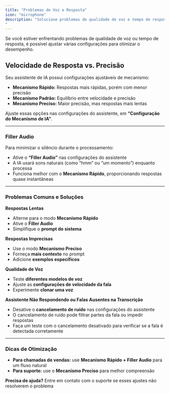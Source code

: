 ```yaml
---
title: "Problemas de Voz e Resposta"
icon: "microphone"
description: "Solucione problemas de qualidade de voz e tempo de resposta com seu assistente de IA
"
---
```


Se você estiver enfrentando problemas de qualidade de voz ou tempo de resposta, é possível ajustar várias configurações para otimizar o desempenho.

## Velocidade de Resposta vs. Precisão

Seu assistente de IA possui configurações ajustáveis de mecanismo:

- **Mecanismo Rápido:** Respostas mais rápidas, porém com menor precisão
- **Mecanismo Padrão:** Equilíbrio entre velocidade e precisão
- **Mecanismo Preciso:** Maior precisão, mas respostas mais lentas

Ajuste essas opções nas configurações do assistente, em **“Configuração do Mecanismo de IA”**.

---

### Filler Audio

Para minimizar o silêncio durante o processamento:

- Ative o **“Filler Audio”** nas configurações do assistente
- A IA usará sons naturais (como “hmm” ou “um momento”) enquanto processa
- Funciona melhor com o **Mecanismo Rápido**, proporcionando respostas quase instantâneas

---

### Problemas Comuns e Soluções

**Respostas Lentas**

- Alterne para o modo **Mecanismo Rápido**
- Ative o **Filler Audio**
- Simplifique o **prompt do sistema**

**Respostas Imprecisas**

- Use o modo **Mecanismo Preciso**
- Forneça **mais contexto** no prompt
- Adicione **exemplos específicos**

**Qualidade de Voz**

- Teste **diferentes modelos de voz**
- Ajuste as **configurações de velocidade da fala**
- Experimente **clonar uma voz**

**Assistente Não Respondendo ou Falas Ausentes na Transcrição**

- Desative o **cancelamento de ruído** nas configurações do assistente
- O cancelamento de ruído pode filtrar partes da fala ou impedir respostas
- Faça um teste com o cancelamento desativado para verificar se a fala é detectada corretamente

---

### Dicas de Otimização

- **Para chamadas de vendas:** use **Mecanismo Rápido + Filler Audio** para um fluxo natural
- **Para suporte:** use o **Mecanismo Preciso** para melhor compreensão

**Precisa de ajuda?** Entre em contato com o suporte se esses ajustes não resolverem o problema
